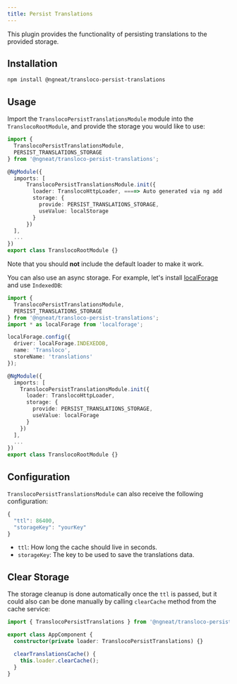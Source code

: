 ```yaml
---
title: Persist Translations
---
```


This plugin provides the functionality of persisting translations to the provided storage.

## Installation
```bash
npm install @ngneat/transloco-persist-translations
```

## Usage
Import the `TranslocoPersistTranslationsModule` module into the `TranslocoRootModule`, and provide the storage you would like to use:

```ts title="transloco-root.module.ts"
import {
  TranslocoPersistTranslationsModule,
  PERSIST_TRANSLATIONS_STORAGE
} from '@ngneat/transloco-persist-translations';

@NgModule({
  imports: [
      TranslocoPersistTranslationsModule.init({
        loader: TranslocoHttpLoader, ====> Auto generated via ng add
        storage: {
          provide: PERSIST_TRANSLATIONS_STORAGE,
          useValue: localStorage
        }
      })
  ],
  ...
})
export class TranslocoRootModule {}
```

Note that you should **not** include the default loader to make it work.

You can also use an async storage. For example, let's install [localForage](https://github.com/localForage/localForage) and use `IndexedDB`:

```ts title="transloco-root.module.ts"
import {
  TranslocoPersistTranslationsModule,
  PERSIST_TRANSLATIONS_STORAGE
} from '@ngneat/transloco-persist-translations';
import * as localForage from 'localforage';

localForage.config({
  driver: localForage.INDEXEDDB,
  name: 'Transloco',
  storeName: 'translations'
});

@NgModule({
  imports: [
    TranslocoPersistTranslationsModule.init({
      loader: TranslocoHttpLoader,
      storage: {
        provide: PERSIST_TRANSLATIONS_STORAGE,
        useValue: localForage
      }
    })
  ],
  ...
})
export class TranslocoRootModule {}
```

## Configuration
`TranslocoPersistTranslationsModule` can also receive the following configuration:

```ts
{
  "ttl": 86400,
  "storageKey": "yourKey"
}
```

- `ttl`: How long the cache should live in seconds.
- `storageKey`: The key to be used to save the translations data.

## Clear Storage
The storage cleanup is done automatically once the `ttl` is passed, but it could also can be done manually by calling `clearCache` method from the cache service:

```ts title="app.component.ts"
import { TranslocoPersistTranslations } from '@ngneat/transloco-persist-translations';

export class AppComponent {
  constructor(private loader: TranslocoPersistTranslations) {}

  clearTranslationsCache() {
    this.loader.clearCache();
  }
}
```

